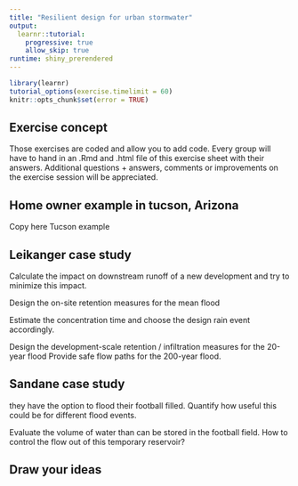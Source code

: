 ```yaml
---
title: "Resilient design for urban stormwater"
output: 
  learnr::tutorial:
    progressive: true
    allow_skip: true
runtime: shiny_prerendered
---
```


```r
library(learnr)
tutorial_options(exercise.timelimit = 60)
knitr::opts_chunk$set(error = TRUE)
```

## Exercise concept

Those exercises are coded and allow you to add code.
Every group will have to hand in an .Rmd and .html file of this exercise sheet with their answers. Additional questions + answers, comments or improvements on the exercise session will be appreciated.

## Home owner example in tucson, Arizona

Copy here Tucson example

## Leikanger case study

Calculate the impact on downstream runoff of a new development and try to minimize this impact.


Design the on-site retention measures for the mean flood

Estimate the concentration time and choose the design rain event accordingly.

Design the development-scale retention / infiltration measures for the 20-year flood
Provide safe flow paths for the 200-year flood.

## Sandane case study

they have the option to flood their football filled. Quantify how useful this could be for different flood events.

Evaluate the volume of water than can be stored in the football field. How to control the flow out of this temporary reservoir?


## Draw your ideas

